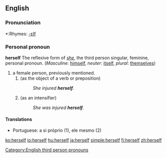 ==English==

{{rank|passed|true|friend|293|herself|year|dear|high}}

===Pronunciation===
*:Rhymes: [[Rhymes:English:-ɛlf|-ɛlf]]

===Personal pronoun===
'''herself'''
[[Category:English third person pronouns]]
The reflexive form of ''[[she]]'', the third person singular, feminine, personal pronoun. (''Masculine'': [[himself]], ''neuter'': [[itself]], ''plural'': [[themselves]])

#a female person, previously mentioned.
##(as the object of a verb or preposition)
##:''She injured '''herself'''.''
##(as an intensifier)
##:''She was injured '''herself'''.''

====Translations====
{{top}}
*Portuguese: a si próprio (1), ele mesmo (2)
{{bottom}}

[[ko:herself]]
[[io:herself]]
[[hu:herself]]
[[ja:herself]]
[[simple:herself]]
[[fi:herself]]
[[zh:herself]]